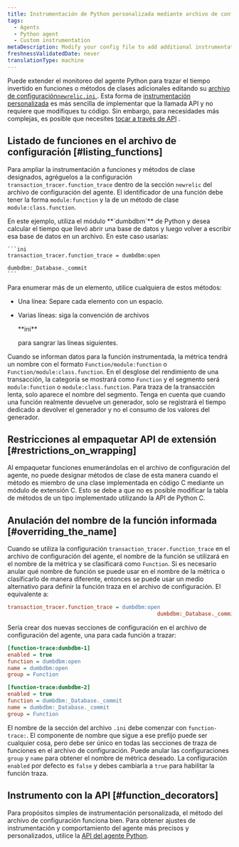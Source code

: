```yaml
---
title: Instrumentación de Python personalizada mediante archivo de configuración
tags:
  - Agents
  - Python agent
  - Custom instrumentation
metaDescription: Modify your config file to add additional instrumentation to a monitored application when using the Python agent.
freshnessValidatedDate: never
translationType: machine
---
```


Puede extender el monitoreo del agente Python para trazar el tiempo invertido en funciones o métodos de clases adicionales editando su [archivo de configuración`newrelic.ini` ](/docs/apm/agents/python-agent/configuration/python-agent-configuration/#agent-configuration-file). Esta forma de [instrumentación personalizada](/docs/python/python-custom-instrumentation) es más sencilla de implementar que la llamada API y no requiere que modifiques tu código. Sin embargo, para necesidades más complejas, es posible que necesites [tocar a través de API](/docs/python/python-instrumentation-by-api) .

## Listado de funciones en el archivo de configuración [#listing_functions]

Para ampliar la instrumentación a funciones y métodos de clase designados, agréguelos a la configuración `transaction_tracer.function_trace` dentro de la sección `newrelic` del archivo de configuración del agente. El identificador de una función debe tener la forma `module:function` y la de un método de clase `module:class.function`.

<CollapserGroup>
  <Collapser
    id="dumdbm-example"
    title="Usando tontodbm"
  >
    En este ejemplo, utiliza el módulo <DNT>**`dumbdbm`**</DNT> de Python y desea calcular el tiempo que llevó abrir una base de datos y luego volver a escribir esa base de datos en un archivo. En este caso usarías:

    ```ini
    transaction_tracer.function_trace = dumbdbm:open
                                                   dumbdbm:_Database._commit
    ```
  </Collapser>
</CollapserGroup>

Para enumerar más de un elemento, utilice cualquiera de estos métodos:

* Una línea: Separe cada elemento con un espacio.

* Varias líneas: siga la convención de archivos

  <DNT>
    **ini**
  </DNT>

  para sangrar las líneas siguientes.

Cuando se informan datos para la función instrumentada, la métrica tendrá un nombre con el formato `Function/module:function` o `Function/module:class.function`. En el desglose del rendimiento de una transacción, la categoría se mostrará como `Function` y el segmento será `module:function` o `module:class.function`. Para traza de la transacción lenta, solo aparece el nombre del segmento. Tenga en cuenta que cuando una función realmente devuelve un generador, solo se registrará el tiempo dedicado a devolver el generador y no el consumo de los valores del generador.

## Restricciones al empaquetar API de extensión [#restrictions_on_wrapping]

Al empaquetar funciones enumerándolas en el archivo de configuración del agente, no puede designar métodos de clase de esta manera cuando el método es miembro de una clase implementada en código C mediante un módulo de extensión C. Esto se debe a que no es posible modificar la tabla de métodos de un tipo implementado utilizando la API de Python C.

## Anulación del nombre de la función informada [#overriding_the_name]

Cuando se utiliza la configuración `transaction_tracer.function_trace` en el archivo de configuración del agente, el nombre de la función se utilizará en el nombre de la métrica y se clasificará como `Function`. Si es necesario anular qué nombre de función se puede usar en el nombre de la métrica o clasificarlo de manera diferente, entonces se puede usar un medio alternativo para definir la función traza en el archivo de configuración. El equivalente a:

```ini
transaction_tracer.function_trace = dumbdbm:open
                                               dumbdbm:_Database._commit
```

Sería crear dos nuevas secciones de configuración en el archivo de configuración del agente, una para cada función a trazar:

```ini
[function-trace:dumbdbm-1]
enabled = true
function = dumbdbm:open
name = dumbdbm:open
group = Function

[function-trace:dumbdbm-2]
enabled = true
function = dumbdbm:_Database._commit
name = dumbdbm:_Database._commit
group = Function
```

El nombre de la sección del archivo `.ini` debe comenzar con `function-trace:`. El componente de nombre que sigue a ese prefijo puede ser cualquier cosa, pero debe ser único en todas las secciones de traza de funciones en el archivo de configuración. Puede anular las configuraciones `group` y `name` para obtener el nombre de métrica deseado. La configuración `enabled` por defecto es `false` y debes cambiarla a `true` para habilitar la función traza.

## Instrumento con la API [#function_decorators]

Para propósitos simples de instrumentación personalizada, el método del archivo de configuración funciona bien. Para obtener ajustes de instrumentación y comportamiento del agente más precisos y personalizados, utilice la [API del agente Python](/docs/agents/python-agent/api/python-agent-api-guide).
